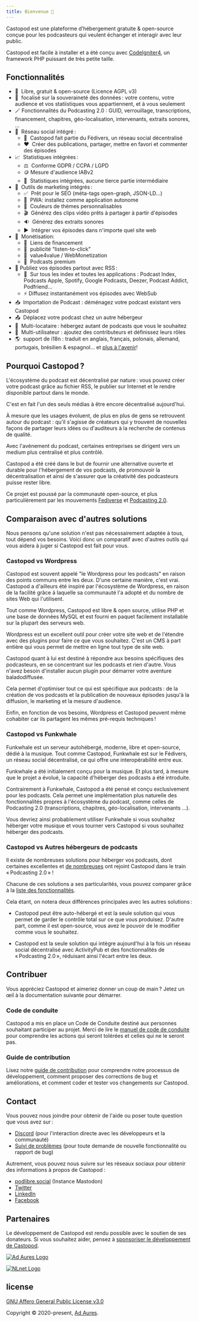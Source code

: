 ```yaml
---
title: Bienvenue 👋
---
```



Castopod est une plateforme d’hébergement gratuite & open-source conçue pour les
podcasteurs qui veulent échanger et interagir avec leur public.

Castopod est facile à installer et a été conçu avec
[CodeIgniter4](https://codeigniter.com/), un framework PHP puissant de très
petite taille.

<LinkCard title="Installer" href="./getting-started/install" />

## Fonctionnalités

- 🌱  Libre, gratuit & open-source (Licence AGPL v3)
- 🔐  focalisé sur la souveraineté des données : votre contenu, votre audience
  et vos statiistiques vous appartiennent, et à vous seulement
- 🪄 Fonctionnalités du Podcasting 2.0 : GUID, verrouillage, transcriptions,
  financement, chapitres, géo-localisation, intervenants, extraits sonores, …
- 💬  Réseau social intégré :
  - 🚀  Castopod fait partie du Fédivers, un réseau social décentralisé
  - ❤️  Créer des publications, partager, mettre en favori et commenter des
    épisodes
- 📈  Statistiques intégrées :
  - ⚖️  Conforme GDPR / CCPA / LGPD
  - 🪙 Mesure d'audience IABv2
  - 🏡  Statistiques intégrées, aucune tierce partie intermédiaire
- 📢  Outils de marketing intégrés :
  - ✅  Prêt pour le SEO (méta-tags open-graph, JSON-LD…)
  - 📱  PWA: installez comme application autonome
  - 🎨  Couleurs de thèmes personnalisables
  - 🎬  Générez des clips vidéo prêts à partager à partir d'épisodes
  - 🔉  Générez des extraits sonores
  - ▶️  Intégrer vos épisodes dans n'importe quel site web
- 💸  Monétisation:
  - 🔗  Liens de financement
  - 📲  publicité “listen-to-click”
  - 🤝  value4value / WebMonetization
  - 💎  Podcasts premium
- 📡 Publiez vos épisodes partout avec RSS :
  - 📱  Sur tous les index et toutes les applications : Podcast Index, Podcasts
    Apple, Spotify, Google Podcasts, Deezer, Podcast Addict, Podfriend…
  - ⚡ Diffusez instantanément vos épisodes avec WebSub
- 📥  Importation de Podcast : déménagez votre podcast existant vers Castopod
- 📤  Déplacez votre podcast chez un autre hébergeur
- 🔀  Multi-locataire : hébergez autant de podcasts que vous le souhaitez
- 👥  Multi-utilisateur : ajoutez des contributeurs et définissez leurs rôles
- 🌎  support de i18n : traduit en anglais, français, polonais, allemand,
  portugais, brésilien & espagnol… et
  [plus à l'avenir](https://translate.castopod.org)!

## Pourquoi Castopod ?

L'écosystème du podcast est décentralisé par nature : vous pouvez créer votre
podcast grâce au fichier RSS, le publier sur Internet et le rendre disponible
partout dans le monde.

C'est en fait l'un des seuls médias à être encore décentralisé aujourd'hui.

À mesure que les usages évoluent, de plus en plus de gens se retrouvent autour
du podcast : qu'il s'agisse de créateurs qui y trouvent de nouvelles façons de
partager leurs idées ou d'auditeurs à la recherche de contenus de qualité.

Avec l'avènement du podcast, certaines entreprises se dirigent vers un medium
plus centralisé et plus contrôlé.

Castopod a été créé dans le but de fournir une alternative ouverte et durable
pour l'hébergement de vos podcasts, de promouvoir la décentralisation et ainsi
de s'assurer que la créativité des podcasteurs puisse rester libre.

Ce projet est poussé par la communauté open-source, et plus particulièrement par
les mouvements [Fediverse](https://fediverse.party/en/fediverse/) et
[Podcasting 2.0](https://podcastindex.org/).

## Comparaison avec d'autres solutions

Nous pensons qu'une solution n'est pas nécessairement adaptée à tous, tout
dépend vos besoins. Voici donc un comparatif avec d'autres outils qui vous
aidera à juger si Castopod est fait pour vous.

### Castopod vs Wordpress

Castopod est souvent appelé "le Wordpress pour les podcasts" en raison des
points communs entre les deux. D'une certaine manière, c'est vrai. Castopod a
d'ailleurs été inspiré par l'écosystème de Wordpress, en raison de la facilité
grâce à laquelle sa communauté l'a adopté et du nombre de sites Web qui
l'utilisent.

Tout comme Wordpress, Castopod est libre & open source, utilise PHP et une base
de données MySQL et est fourni en paquet facilement installable sur la plupart
des serveurs web.

Wordpress est un excellent outil pour créer votre site web et de l'étendre avec
des plugins pour faire ce que vous souhaitez. C'est un CMS à part entière qui
vous permet de mettre en ligne tout type de site web.

Castopod quant à lui est destiné à répondre aux besoins spécifiques des
podcasteurs, en se concentrant sur les podcasts et rien d'autre. Vous n'avez
besoin d'installer aucun plugin pour démarrer votre aventure baladodiffusée.

Cela permet d'optimiser tout ce qui est spécifique aux podcasts : de la création
de vos podcasts et la publication de nouveaux épisodes jusqu'à la diffusion, le
marketing et la mesure d'audience.

Enfin, en fonction de vos besoins, Wordpress et Castopod peuvent même cohabiter
car ils partagent les mêmes pré-requis techniques !

### Castopod vs Funkwhale

Funkwhale est un serveur autohébergé, moderne, libre et open-source, dédié à la
musique. Tout comme Castopod, Funkwhale est sur le Fédivers, un réseau social
décentralisé, ce qui offre une interopérabilité entre eux.

Funkwhale a été initialement conçu pour la musique. Et plus tard, à mesure que
le projet a évolué, la capacité d'héberger des podcasts a été introduite.

Contrairement à Funkwhale, Castopod a été pensé et conçu exclusivement pour les
podcasts. Cela permet une implémentation plus naturelle des fonctionnalités
propres à l'écosystème du podcast, comme celles de Podcasting 2.0
(transcriptions, chapitres, géo-localisation, intervenants …).

Vous devriez ainsi probablement utiliser Funkwhale si vous souhaitez héberger
votre musique et vous tourner vers Castopod si vous souhaitez héberger des
podcasts.

### Castopod vs Autres hébergeurs de podcasts

Il existe de nombreuses solutions pour héberger vos podcasts, dont certaines
excellentes et [de nombreuses](https://podcastindex.org/apps) ont rejoint
Castopod dans le train « Podcasting 2.0 » !

Chacune de ces solutions a ses particularités, vous pouvez comparer grâce à la
[liste des fonctionnalités](#features).

Cela étant, on notera deux différences principales avec les autres solutions :

- Castopod peut être auto-hébergé et est la seule solution qui vous permet de
  garder le contrôle total sur ce que vous produisez. D'autre part, comme il est
  open-source, vous avez le pouvoir de le modifier comme vous le souhaitez.

- Castopod est la seule solution qui intègre aujourd'hui à la fois un réseau
  social décentralisé avec ActivityPub et des fonctionnalités de « Podcasting
  2.0 », réduisant ainsi l'écart entre les deux.

## Contribuer

Vous appréciez Castopod et aimeriez donner un coup de main ? Jetez un œil à la
documentation suivante pour démarrer.

### Code de conduite

Castopod a mis en place un Code de Conduite destiné aux personnes souhaitant
participer au projet. Merci de lire le
[manuel de code de conduite](https://code.castopod.org/adaures/castopod/-/blob/develop/CODE_OF_CONDUCT.md)
pour comprendre les actions qui seront tolérées et celles qui ne le seront pas.

### Guide de contribution

Lisez notre
[guide de contribution](https://code.castopod.org/adaures/castopod/-/blob/develop/CONTRIBUTING.md)
pour comprendre notre processus de développement, comment proposer des
corrections de bug et améliorations, et comment coder et tester vos changements
sur Castopod.

## Contact

Vous pouvez nous joindre pour obtenir de l'aide ou poser toute question que vous
avez sur :

- [Discord](https://castopod.org/discord) (pour l'interaction directe avec les
  développeurs et la communauté)
- [Suivi de problèmes](https://code.castopod.org/adaures/castopod/-/issues)
  (pour toute demande de nouvelle fonctionnalité ou rapport de bug)

Autrement, vous pouvez nous suivre sur les réseaux sociaux pour obtenir des
informations à propos de Castopod :

- [podlibre.social](https://podlibre.social/@Castopod) (Instance Mastodon)
- [Twitter](https://twitter.com/castopod)
- [LinkedIn](https://linkedin.com/company/castopod)
- [Facebook](https://www.facebook.com/castopod)

## Partenaires

Le développement de Castopod est rendu possible avec le soutien de ses
donateurs. Si vous souhaitez aider, pensez à
[sponsoriser le développement de Castopod](https://opencollective.com/castopod/contribute).

[![Ad Aures Logo](../../../assets/images/sponsors/adaures.svg)](https://adaures.com/)

[![NLnet Logo](../../../assets/images/sponsors/nlnet.svg)](https://nlnet.nl/)

## license

[GNU Affero General Public License v3.0](https://choosealicense.com/licenses/agpl-3.0/)

Copyright © 2020-present, [Ad Aures](https://adaures.com/).
